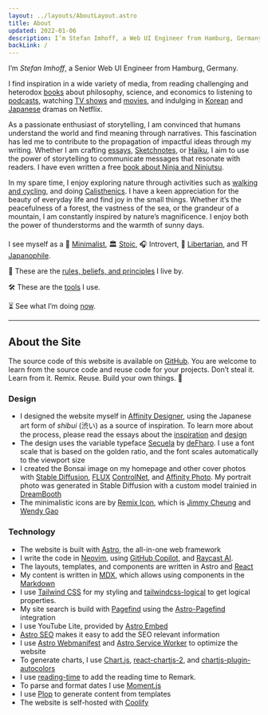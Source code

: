 ```yaml
---
layout: ../layouts/AboutLayout.astro
title: About
updated: 2022-01-06
description: I’m Stefan Imhoff, a Web UI Engineer from Hamburg, Germany.
backLink: /
---
```



I’m _Stefan Imhoff_, a Senior Web UI Engineer from Hamburg, Germany.

I find inspiration in a wide variety of media, from reading challenging and heterodox [books](https://goodreads.com/kogakure) about philosophy, science, and economics to listening to [podcasts](https://raindrop.io/kogakure/podcasts-24118384), watching [TV shows](https://www.themoviedb.org/u/kogakure/favorites/tv) and [movies](https://www.themoviedb.org/u/kogakure/favorites), and indulging in [Korean](https://www.themoviedb.org/list/8216385) and [Japanese](https://www.themoviedb.org/list/106001) dramas on Netflix.

As a passionate enthusiast of storytelling, I am convinced that humans understand the world and find meaning through narratives. This fascination has led me to contribute to the propagation of impactful ideas through my writing. Whether I am crafting [essays](/journal/), [Sketchnotes](/sketchnotes/), or [Haiku](/haiku/), I aim to use the power of storytelling to communicate messages that resonate with readers. I have even written a free [book about Ninja and Ninjutsu](https://www.kogakure.de/en/).

In my spare time, I enjoy exploring nature through activities such as [walking and cycling](https://hamburg.stefanimhoff.de/), and doing [Calisthenics](/calisthenics/). I have a keen appreciation for the beauty of everyday life and find joy in the small things. Whether it’s the peacefulness of a forest, the vastness of the sea, or the grandeur of a mountain, I am constantly inspired by nature’s magnificence. I enjoy both the power of thunderstorms and the warmth of sunny days.

I see myself as a 🔲 [Minimalist](/tag/minimalism/), 🏛️ [Stoic](/interpretation-if/), 🎧 Introvert, 🐍 [Libertarian](/libertarianism/), and ⛩️ [Japanophile](/tag/japan/).

🧭 These are the [rules, beliefs, and principles](/life-rules/) I live by.

🛠️ These are the [tools](/tools/) I use.

⏳ See what I’m doing [now](/now/).

---

## About the Site

The source code of this website is available on [GitHub](https://github.com/kogakure/website-astro-stefanimhoff.de). You are welcome to learn from the source code and reuse code for your projects. Don’t steal it. Learn from it. Remix. Reuse. Build your own things. 🤘

### Design

- I designed the website myself in [Affinity Designer](https://affinity.serif.com/designer/), using the Japanese art form of _shibui_ (<nobr>渋い</nobr>) as a source of inspiration. To learn more about the process, please read the essays about the [inspiration](/new-website-2020-inspiration/) and [design](/new-website-2020-design/)
- The design uses the variable typeface [Secuela](https://fontlibrary.org/en/font/secuela-variable) by [deFharo](https://github.com/defharo). I use a font scale that is based on the golden ratio, and the font scales automatically to the viewport size
- I created the Bonsai image on my homepage and other cover photos with [Stable Diffusion](https://stability.ai/), [FLUX](https://blackforestlabs.ai/) [ControlNet](https://github.com/lllyasviel/ControlNet), and [Affinity Photo](https://affinity.serif.com/photo/). My portrait photo was generated in Stable Diffusion with a custom model trainied in [DreamBooth](https://dreambooth.github.io/)
- The minimalistic icons are by [Remix Icon](https://remixicon.com/), which is [Jimmy Cheung](https://github.com/xiaochunjimmy) and [Wendy Gao](https://github.com/wendygaoyuan)

### Technology

- The website is built with [Astro](https://astro.build/), the all-in-one web framework
- I write the code in [Neovim](https://neovim.io/), using [GitHub Copilot](https://github.com/features/copilot), and [Raycast AI](https://www.raycast.com/pro).
- The layouts, templates, and components are written in Astro and [React](https://react.dev/)
- My content is written in [MDX](https://mdxjs.com/), which allows using components in the [Markdown](https://daringfireball.net/projects/markdown/)
- I use [Tailwind CSS](https://tailwindcss.com/) for my styling and [tailwindcss-logical](https://stevecochrane.github.io/tailwindcss-logical/) to get logical properties.
- My site search is build with [Pagefind](https://pagefind.app/) using the [Astro-Pagefind](https://github.com/shishkin/astro-pagefind) integration
- I use YouTube Lite, provided by [Astro Embed](https://github.com/astro-community/astro-embed)
- [Astro SEO](https://github.com/jonasmerlin/astro-seo) makes it easy to add the SEO relevant information
- I use [Astro Webmanifest](https://github.com/alextim/astro-lib/tree/main/packages/astro-webmanifest) and [Astro Service Worker](https://github.com/tatethurston/astrojs-service-worker) to optimize the website
- To generate charts, I use [Chart.js](https://www.chartjs.org/), [react-chartjs-2](https://react-chartjs-2.js.org/), and [chartjs-plugin-autocolors](https://github.com/kurkle/chartjs-plugin-autocolors)
- I use [reading-time](https://github.com/ngryman/reading-time) to add the reading time to Remark.
- To parse and format dates I use [Moment.js](https://momentjs.com/)
- I use [Plop](https://plopjs.com/) to generate content from templates
- The website is self-hosted with [Coolify](https://coolify.io/)
